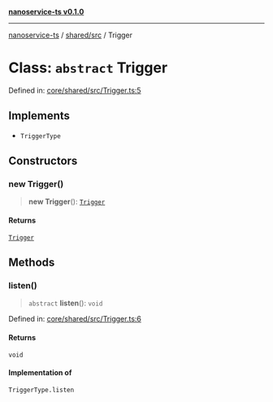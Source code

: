 [**nanoservice-ts v0.1.0**](/docs/ref/README)

***

[nanoservice-ts](/docs/ref/README) / [shared/src](/docs/ref/shared/src/README) / Trigger

# Class: `abstract` Trigger

Defined in: [core/shared/src/Trigger.ts:5](https://github.com/deskree-inc/nanoservice-ts/blob/3ff7c6796e400e5bcd826090854040c1559068d4/core/shared/src/Trigger.ts#L5)

## Implements

- `TriggerType`

## Constructors

### new Trigger()

> **new Trigger**(): [`Trigger`](/docs/ref/shared/src/classes/Trigger)

#### Returns

[`Trigger`](/docs/ref/shared/src/classes/Trigger)

## Methods

### listen()

> `abstract` **listen**(): `void`

Defined in: [core/shared/src/Trigger.ts:6](https://github.com/deskree-inc/nanoservice-ts/blob/3ff7c6796e400e5bcd826090854040c1559068d4/core/shared/src/Trigger.ts#L6)

#### Returns

`void`

#### Implementation of

`TriggerType.listen`
